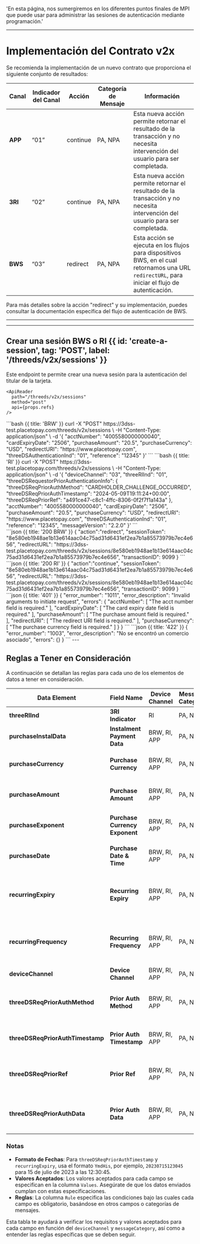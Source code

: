 <MissingTranslationBanner />

  'En esta página, nos sumergiremos en los diferentes puntos finales de MPI que puede usar para administrar las sesiones de autenticación mediante programación.'


---
# Implementación del Contrato v2x

Se recomienda la implementación de un nuevo contrato que proporciona el siguiente conjunto de resultados:

| Canal | Indicador del Canal | Acción    | Categoría de Mensaje | Información                                                                                               |
|-----------|--------------------|-----------|----------------------|-----------------------------------------------------------------------------------------------------------|
| **APP**   | “01”               | continue  | PA, NPA              | Esta nueva acción permite retornar el resultado de la transacción y no necesita intervención del usuario para ser completada. |
| **3RI**   | “02”               | continue  | PA, NPA              | Esta nueva acción permite retornar el resultado de la transacción y no necesita intervención del usuario para ser completada. |
| **BWS**   | “03”               | redirect  | PA, NPA              | Esta acción se ejecuta en los flujos para dispositivos BWS, en el cual retornamos una URL `redirectURL`, para iniciar el flujo de autenticación. |

Para más detalles sobre la acción "redirect" y su implementación, puedes consultar la documentación específica del flujo de autenticación de BWS.

---

---

## Crear una sesión BWS o RI {{ id: 'create-a-session', tag: 'POST', label: '/threeds/v2x/sessions' }}

<Row>
  <Col>
    Este endpoint te permite crear una nueva sesión para la autenticación del titular de la tarjeta.

    <ApiReader
      path="/threeds/v2x/sessions"
      method="post"
      api={props.refs}
    />
  </Col>
  <Col sticky>
    <CodeGroup title="Solicitud" tag="POST" label="/threeds/v2x/sessions">
        ```bash {{ title: 'BRW' }}
        curl -X "POST" https://3dss-test.placetopay.com/threeds/v2x/sessions \
        -H "Content-Type: application/json" \
        -d '{
             "acctNumber": "4005580000000040",
             "cardExpiryDate": "2506",
             "purchaseAmount": "20.5",
             "purchaseCurrency": "USD",
             "redirectURI": "https://www.placetopay.com",
             "threeDSAuthenticationInd": "01",
             "reference": "12345"
          }'
        ```
        ```bash {{ title: 'RI' }}
        curl -X "POST" https://3dss-test.placetopay.com/threeds/v2x/sessions \
        -H "Content-Type: application/json" \
        -d '{
             "deviceChannel": "03",
             "threeRIInd": "01",
             "threeDSRequestorPriorAuthenticationInfo": {
                "threeDSReqPriorAuthMethod": "CARDHOLDER_CHALLENGE_OCCURRED",
                "threeDSReqPriorAuthTimestamp": "2024-05-09T19:11:24+00:00",
                "threeDSReqPriorRef": "a491ce47-c8c1-4ffc-8306-0f2f7f1a143a"
             },
             "acctNumber": "4005580000000040",
             "cardExpiryDate": "2506",
             "purchaseAmount": "20.5",
             "purchaseCurrency": "USD",
             "redirectURI": "https://www.placetopay.com",
             "threeDSAuthenticationInd": "01",
             "reference": "12345",
             "messageVersion": "2.2.0"
          }'
        ```
    </CodeGroup>
  </Col>
</Row>

<Row>
  <Col>
    <ApiReader
      path="/threeds/v2x/sessions"
      method="post"
      type="response"
      api={props.refs}
    />
  </Col>

  <Col sticky>
    <br />
    <CodeGroup title="Respuesta">
    ```json {{ title: '200 BRW' }}
    {
      "action":"redirect",
      "sessionToken": "8e580eb1948ae1b13e614aac04c75ad31d6431ef2ea7b1a85573979b7ec4e656",
      "redirectURL": "https://3dss-test.placetopay.com/threeds/v2x/sessions/8e580eb1948ae1b13e614aac04c75ad31d6431ef2ea7b1a85573979b7ec4e656",
      "transactionID": 9099
    }
    ```
    ```json {{ title: '200 RI' }}
    {
      "action":"continue",
      "sessionToken": "8e580eb1948ae1b13e614aac04c75ad31d6431ef2ea7b1a85573979b7ec4e656",
      "redirectURL": "https://3dss-test.placetopay.com/threeds/v2x/sessions/8e580eb1948ae1b13e614aac04c75ad31d6431ef2ea7b1a85573979b7ec4e656",
      "transactionID": 9099
    }
    ```
    ```json {{ title: '401' }}
    {
      "error_number": "1011",
      "error_description": "Invalid arguments to initiate request",
      "errors": {
        "acctNumber": [
          "The acct number field is required."
        ],
        "cardExpiryDate": [
          "The card expiry date field is required."
        ],
        "purchaseAmount": [
          "The purchase amount field is required."
        ],
        "redirectURI": [
          "The redirect URI field is required."
        ],
        "purchaseCurrency": [
          "The purchase currency field is required."
        ]
      }
    }
    ```
    ```json {{ title: '422' }}
    {
      "error_number": "1003",
      "error_description": "No se encontró un comercio asociado",
      "errors": {}
    }
    ```
    </CodeGroup>
  </Col>
</Row>
---

## Reglas a Tener en Consideración

A continuación se detallan las reglas para cada uno de los elementos de datos a tener en consideración.

| Data Element                     | Field Name                     | Device Channel | Message Category | Rule                                                                                                                                                                                                   | Values                                                                                                                                         |
|----------------------------------|--------------------------------|----------------|------------------|--------------------------------------------------------------------------------------------------------------------------------------------------------------------------------------------------------|------------------------------------------------------------------------------------------------------------------------------------------------|
| **threeRIInd**                   | **3RI Indicator**              | RI             | PA, NPA          | Requerido si `deviceChannel` es igual a `03 “3RI”`                                                                                                                                                     | 01 al 99                                                                                                                                       |
| **purchaseInstalData**           | **Instalment Payment Data**    | BRW, RI, APP   | PA, NPA          | Requerido cuando `threeRIInd` es igual a `02 “INSTALMENT_TRANSACTION“`                                                                                                                                 | Máximo 3 caracteres. Ejemplo: `02`, `002`                                                                                                      |
| **purchaseCurrency**             | **Purchase Currency**          | BRW, RI, APP   | PA, NPA          | Requerido cuando `messageCategory` es igual a `02 “NPA”`, si es `messageCategory=02` valida si `threeRIInd` es igual a `01, 02, 06, 07, 08, 09, 11, 15`                                                | 3 caracteres numéricos. ISO 4217 three-digit currency code                                                                                     |
| **purchaseAmount**               | **Purchase Amount**            | BRW, RI, APP   | PA, NPA          | Requerido cuando `messageCategory` es igual a `02 “NPA”`, si es `messageCategory=02` valida si `threeRIInd` es igual a `01, 02, 06, 07, 08, 09, 11, 15`                                                | Máximo 48 caracteres                                                                                                                           |
| **purchaseExponent**             | **Purchase Currency Exponent** | BRW, RI, APP   | PA, NPA          | Requerido cuando `messageCategory` es igual a `02 “NPA”`, si es `messageCategory=02` valida si `threeRIInd` es igual a `01, 02, 06, 07, 08, 09, 11, 15`                                                | 1 carácter. Ejemplo: `2` (indica número de decimales en la moneda)                                                                             |
| **purchaseDate**                 | **Purchase Date & Time**       | BRW, RI, APP   | PA, NPA          | Requerido cuando `messageCategory` es igual a `02 “NPA”`, si es `messageCategory=02` valida si `threeRIInd` es igual a `01, 02, 06, 07, 08, 09, 11, 15`                                                | Formato `YmdHis`. Ejemplo: `20230715123045`                                                                                                    |
| **recurringExpiry**              | **Recurring Expiry**           | BRW, RI, APP   | PA, NPA          | El `recurringExpiry` y el `recurringFrequency` son campos requeridos para procesamiento recurrente para PA y NPA. En caso de no enviarlos, MPI calculará estos dos valores.                            | Formato `YmdHis`. Ejemplo: `20230715123045`                                                                                                    |
| **recurringFrequency**           | **Recurring Frequency**        | BRW, RI, APP   | PA, NPA          | El `recurringExpiry` y el `recurringFrequency` son campos requeridos para procesamiento recurrente para PA y NPA. En caso de no enviarlos, MPI calculará estos dos valores.                            | Máximo 4 caracteres. Ejemplo: `31`, `031`, `0031`                                                                                              |
| **deviceChannel**                | **Device Channel**             | BRW, RI, APP   | PA, NPA          | Si este campo no se envía, por defecto será BRW=02                                                                                                                                                     | `"03"`, `"02"`, `"01"`                                                                                                                         |
| **threeDSReqPriorAuthMethod**    | **Prior Auth Method**          | BRW, RI, APP   | PA, NPA          | Mecanismo utilizado por el Titular de la Tarjeta para autenticarse previamente ante el Solicitante 3DS.                                                                                                | `"FRICTIONLESS_AUTHENTICATION"`, `"CARDHOLDER_CHALLENGE_OCCURRED"`, `"AVS_VERIFIED"`, `"OTHER_ISSUER_METHODS"`, `"01"`, `"02"`, `"03"`, `"04"` |
| **threeDSReqPriorAuthTimestamp** | **Prior Auth Timestamp**       | BRW, RI, APP   | PA, NPA          | Fecha y hora en formato UTC de la autenticación previa. El formato es `YmdHis` (consultar la sesión Obtener los datos del threeDSRequestorPriorAuthenticationInfo)                                     | Formato `YmdHis`. Ejemplo: `20230715123045`                                                                                                    |
| **threeDSReqPriorRef**           | **Prior Ref**                  | BRW, RI, APP   | PA, NPA          | El ID otorgado por el ACS en la transacción previa (primera autenticación). Consultar la sesión Obtener los datos del threeDSRequestorPriorAuthenticationInfo                                          | Ejemplo: `a1b2c3d4e5f6`                                                                                                                        |
| **threeDSReqPriorAuthData**      | **Prior Auth Data**            | BRW, RI, APP   | PA, NPA          | El ID otorgado por el DS en la transacción previa (primera autenticación), si este dato no es enviado MPI lo asigna. Consultar la sesión Obtener los datos del threeDSRequestorPriorAuthenticationInfo | Ejemplo: `a1b2c3d4e5f6`                                                                                                                        |

### Notas

- **Formato de Fechas**: Para `threeDSReqPriorAuthTimestamp` y `recurringExpiry`, usa el formato `YmdHis`, por ejemplo, `20230715123045` para 15 de julio de 2023 a las 12:30:45.
- **Valores Aceptados**: Los valores aceptados para cada campo se especifican en la columna `Values`. Asegúrate de que los datos enviados cumplan con estas especificaciones.
- **Reglas**: La columna `Rule` especifica las condiciones bajo las cuales cada campo es obligatorio, basándose en otros campos o categorías de mensajes.

Esta tabla te ayudará a verificar los requisitos y valores aceptados para cada campo en función del `deviceChannel` y `messageCategory`, así como a entender las reglas específicas que se deben seguir.

